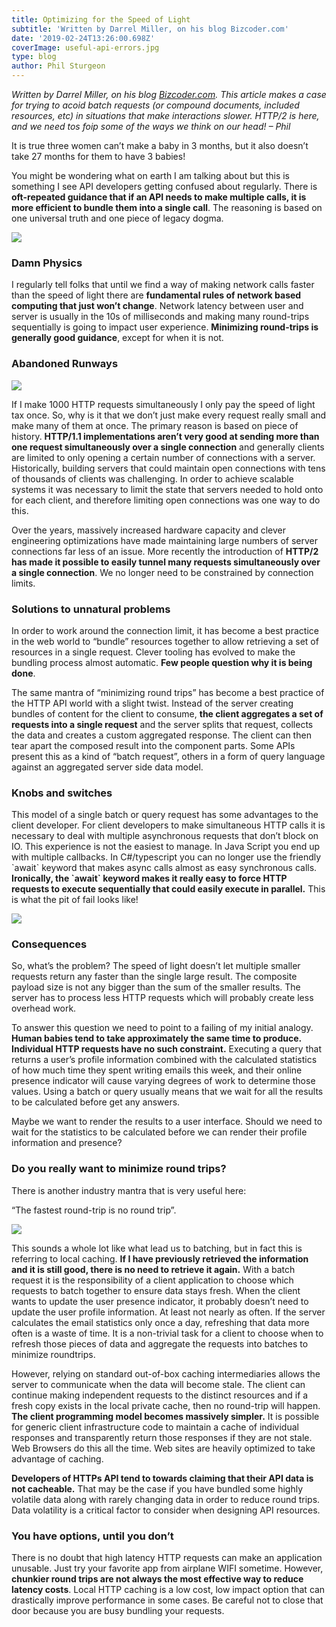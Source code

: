 ```yaml
---
title: Optimizing for the Speed of Light
subtitle: 'Written by Darrel Miller, on his blog Bizcoder.com'
date: '2019-02-24T13:26:00.698Z'
coverImage: useful-api-errors.jpg
type: blog
author: Phil Sturgeon
---
```


_Written by Darrel Miller, on his blog_ [_Bizcoder.com_](http://www.bizcoder.com/optimizing-for-the-speed-of-light)_. This article makes a case for trying to acoid batch requests (or compound documents, included resources, etc) in situations that make interactions slower. HTTP/2 is here, and we need tos foip some of the ways we think on our head! – Phil_

It is true three women can’t make a baby in 3 months, but it also doesn’t take 27 months for them to have 3 babies!

You might be wondering what on earth I am talking about but this is something I see API developers getting confused about regularly. There is **oft-repeated guidance that if an API needs to make multiple calls, it is more efficient to bundle them into a single call**. The reasoning is based on one universal truth and one piece of legacy dogma.

![](https://cdn-images-1.medium.com/max/800/0*Y36wSqCB0YL8X7eb.jpg)

### Damn Physics

I regularly tell folks that until we find a way of making network calls faster than the speed of light there are **fundamental rules of network based computing that just won’t change**. Network latency between user and server is usually in the 10s of milliseconds and making many round-trips sequentially is going to impact user experience. **Minimizing round-trips is generally good guidance**, except for when it is not.

### Abandoned Runways

![](https://cdn-images-1.medium.com/max/800/0*EgGpUKoO4UnML0pa.jpg)

If I make 1000 HTTP requests simultaneously I only pay the speed of light tax once. So, why is it that we don’t just make every request really small and make many of them at once. The primary reason is based on piece of history. **HTTP/1.1 implementations aren’t very good at sending more than one request simultaneously over a single connection** and generally clients are limited to only opening a certain number of connections with a server. Historically, building servers that could maintain open connections with tens of thousands of clients was challenging. In order to achieve scalable systems it was necessary to limit the state that servers needed to hold onto for each client, and therefore limiting open connections was one way to do this.

Over the years, massively increased hardware capacity and clever engineering optimizations have made maintaining large numbers of server connections far less of an issue. More recently the introduction of **HTTP/2 has made it possible to easily tunnel many requests simultaneously over a single connection**. We no longer need to be constrained by connection limits.

### Solutions to unnatural problems

In order to work around the connection limit, it has become a best practice in the web world to “bundle” resources together to allow retrieving a set of resources in a single request. Clever tooling has evolved to make the bundling process almost automatic. **Few people question why it is being done**.

The same mantra of “minimizing round trips” has become a best practice of the HTTP API world with a slight twist. Instead of the server creating bundles of content for the client to consume, **the client aggregates a set of requests into a single request** and the server splits that request, collects the data and creates a custom aggregated response. The client can then tear apart the composed result into the component parts. Some APIs present this as a kind of “batch request”, others in a form of query language against an aggregated server side data model.

### Knobs and switches

This model of a single batch or query request has some advantages to the client developer. For client developers to make simultaneous HTTP calls it is necessary to deal with multiple asynchronous requests that don’t block on IO. This experience is not the easiest to manage. In Java Script you end up with multiple callbacks. In C#/typescript you can no longer use the friendly \`await\` keyword that makes async calls almost as easy synchronous calls. **Ironically, the \`await\` keyword makes it really easy to force HTTP requests to execute sequentially that could easily execute in parallel.** This is what the pit of fail looks like!

![](https://cdn-images-1.medium.com/max/800/0*tBL3Qzv7nT4wNW4t.jpg)

### Consequences

So, what’s the problem? The speed of light doesn’t let multiple smaller requests return any faster than the single large result. The composite payload size is not any bigger than the sum of the smaller results. The server has to process less HTTP requests which will probably create less overhead work.

To answer this question we need to point to a failing of my initial analogy. **Human babies tend to take approximately the same time to produce. Individual HTTP requests have no such constraint.** Executing a query that returns a user’s profile information combined with the calculated statistics of how much time they spent writing emails this week, and their online presence indicator will cause varying degrees of work to determine those values. Using a batch or query usually means that we wait for all the results to be calculated before get any answers.

Maybe we want to render the results to a user interface. Should we need to wait for the statistics to be calculated before we can render their profile information and presence?

### Do you really want to minimize round trips?

There is another industry mantra that is very useful here:

“The fastest round-trip is no round trip”.

![](https://cdn-images-1.medium.com/max/800/0*D8kJ4E797TYPzluH.png)

This sounds a whole lot like what lead us to batching, but in fact this is referring to local caching. **If I have previously retrieved the information and it is still good, there is no need to retrieve it again.** With a batch request it is the responsibility of a client application to choose which requests to batch together to ensure data stays fresh. When the client wants to update the user presence indicator, it probably doesn’t need to update the user profile information. At least not nearly as often. If the server calculates the email statistics only once a day, refreshing that data more often is a waste of time. It is a non-trivial task for a client to choose when to refresh those pieces of data and aggregate the requests into batches to minimize roundtrips.

However, relying on standard out-of-box caching intermediaries allows the server to communicate when the data will become stale. The client can continue making independent requests to the distinct resources and if a fresh copy exists in the local private cache, then no round-trip will happen. **The client programming model becomes massively simpler.** It is possible for generic client infrastructure code to maintain a cache of individual responses and transparently return those responses if they are not stale. Web Browsers do this all the time. Web sites are heavily optimized to take advantage of caching.

**Developers of HTTPs API tend to towards claiming that their API data is not cacheable.** That may be the case if you have bundled some highly volatile data along with rarely changing data in order to reduce round trips. Data volatility is a critical factor to consider when designing API resources.

### You have options, until you don’t

There is no doubt that high latency HTTP requests can make an application unusable. Just try your favorite app from airplane WIFI sometime. However, **chunkier round trips are not always the most effective way to reduce latency costs**. Local HTTP caching is a low cost, low impact option that can drastically improve performance in some cases. Be careful not to close that door because you are busy bundling your requests.